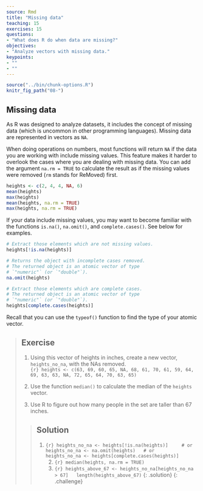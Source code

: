 ```yaml
---
source: Rmd
title: "Missing data"
teaching: 15
exercises: 15
questions:
- "What does R do when data are missing?"
objectives:
- "Analyze vectors with missing data."
keypoints:
- ""
- ""
---
```


```r
source("../bin/chunk-options.R")
knitr_fig_path("08-")
```

## Missing data

As R was designed to analyze datasets, it includes the concept of missing data
(which is uncommon in other programming languages). Missing data are represented
in vectors as `NA`.

When doing operations on numbers, most functions will return `NA` if the data
you are working with include missing values. This feature
makes it harder to overlook the cases where you are dealing with missing data.
You can add the argument `na.rm = TRUE` to calculate the result as if the missing
values were removed (`rm` stands for ReMoved) first.

```r
heights <- c(2, 4, 4, NA, 6)
mean(heights)
max(heights)
mean(heights, na.rm = TRUE)
max(heights, na.rm = TRUE)
```

If your data include missing values, you may want to become familiar with the
functions `is.na()`, `na.omit()`, and `complete.cases()`. See below for
examples.

```r
# Extract those elements which are not missing values.
heights[!is.na(heights)]

# Returns the object with incomplete cases removed. 
# The returned object is an atomic vector of type 
# `"numeric"` (or `"double"`).
na.omit(heights)

# Extract those elements which are complete cases. 
# The returned object is an atomic vector of type 
# `"numeric"` (or `"double"`).
heights[complete.cases(heights)]
```

Recall that you can use the `typeof()` function to find the type of your atomic vector.

> ## Exercise
>
> 1. Using this vector of heights in inches, create a new vector, `heights_no_na`, with the NAs removed.  
> ```{r}
> heights <- c(63, 69, 60, 65, NA, 68, 61, 70, 61, 59, 64, 69, 63, 63, NA, 72, 65, 64, 70, 63, 65)
> ```
>    
> 2. Use the function `median()` to calculate the median of the `heights` vector.  
>
> 3. Use R to figure out how many people in the set are taller than 67 inches.  
>
> > ## Solution
> >  1. ```{r}
> > heights_no_na <- heights[!is.na(heights)]    
> > # or  
> > heights_no_na <- na.omit(heights)  
> > # or  
> > heights_no_na <- heights[complete.cases(heights)]
> > ```
> >     2. ```{r}
> > median(heights, na.rm = TRUE)  
> > ```
> >     3. ```{r}
> > heights_above_67 <- heights_no_na[heights_no_na > 67]  
> > length(heights_above_67)
> > ```
> {: .solution}
{: .challenge}
